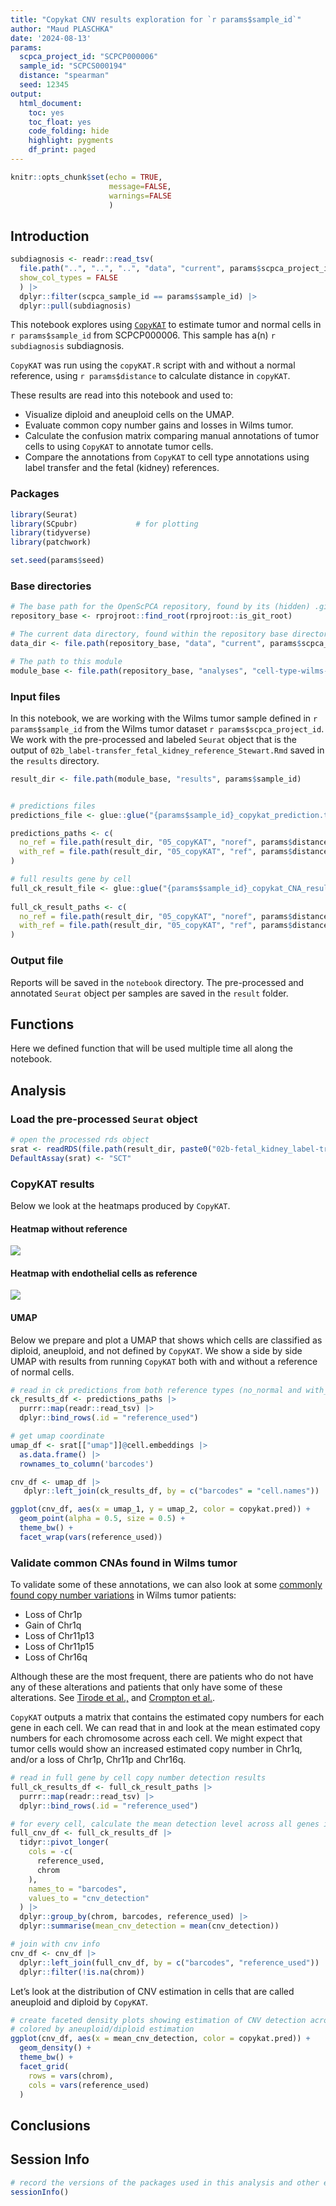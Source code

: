 ```yaml
---
title: "Copykat CNV results exploration for `r params$sample_id`"
author: "Maud PLASCHKA"
date: '2024-08-13'
params:
  scpca_project_id: "SCPCP000006"
  sample_id: "SCPCS000194"
  distance: "spearman"
  seed: 12345
output: 
  html_document: 
    toc: yes
    toc_float: yes
    code_folding: hide
    highlight: pygments
    df_print: paged
---
```


```r

knitr::opts_chunk$set(echo = TRUE,
                      message=FALSE,
                      warnings=FALSE
                      )

```


## Introduction


```r

subdiagnosis <- readr::read_tsv(
  file.path("..", "..", "..", "data", "current", params$scpca_project_id, "single_cell_metadata.tsv"),
  show_col_types = FALSE
  ) |>
  dplyr::filter(scpca_sample_id == params$sample_id) |>
  dplyr::pull(subdiagnosis)

```

This notebook explores using [`CopyKAT`](https://github.com/navinlabcode/copykat) to estimate tumor and normal cells in `r params$sample_id` from SCPCP000006. 
This sample has a(n) `r subdiagnosis` subdiagnosis.


`CopyKAT` was run using the `copyKAT.R` script with and without a normal reference, using `r params$distance` to calculate distance in `copyKAT`. 

These results are read into this notebook and used to: 

- Visualize diploid and aneuploid cells on the UMAP. 
- Evaluate common copy number gains and losses in Wilms tumor. 
- Calculate the confusion matrix comparing manual annotations of tumor cells to using `CopyKAT` to annotate tumor cells. 
- Compare the annotations from `CopyKAT` to cell type annotations using label transfer and the fetal (kidney) references. 


### Packages


```r
library(Seurat)
library(SCpubr)             # for plotting 
library(tidyverse)
library(patchwork)

set.seed(params$seed)
```


### Base directories

```r
# The base path for the OpenScPCA repository, found by its (hidden) .git directory
repository_base <- rprojroot::find_root(rprojroot::is_git_root)

# The current data directory, found within the repository base directory
data_dir <- file.path(repository_base, "data", "current", params$scpca_project_id)

# The path to this module
module_base <- file.path(repository_base, "analyses", "cell-type-wilms-tumor-06")
```


### Input files

In this notebook, we are working with the Wilms tumor sample defined in `r params$sample_id` from the Wilms tumor dataset `r params$scpca_project_id`.
We work with the pre-processed and labeled `Seurat` object that is the output of `02b_label-transfer_fetal_kidney_reference_Stewart.Rmd` saved in the `results` directory.

```r

result_dir <- file.path(module_base, "results", params$sample_id)


# predictions files 
predictions_file <- glue::glue("{params$sample_id}_copykat_prediction.txt")

predictions_paths <- c(
  no_ref = file.path(result_dir, "05_copyKAT", "noref", params$distance, predictions_file),
  with_ref = file.path(result_dir, "05_copyKAT", "ref", params$distance, predictions_file)
)

# full results gene by cell 
full_ck_result_file <- glue::glue("{params$sample_id}_copykat_CNA_results.txt")
  
full_ck_result_paths <- c(
  no_ref = file.path(result_dir, "05_copyKAT", "noref", params$distance, full_ck_result_file),
  with_ref = file.path(result_dir, "05_copyKAT", "ref", params$distance, full_ck_result_file)
)

```




### Output file

Reports will be saved in the `notebook` directory. 
The pre-processed and annotated `Seurat` object per samples are saved in the `result` folder.


## Functions

Here we defined function that will be used multiple time all along the notebook. 



## Analysis

### Load the pre-processed `Seurat` object
```r
# open the processed rds object
srat <- readRDS(file.path(result_dir, paste0("02b-fetal_kidney_label-transfer_", params$sample_id,".Rds")))
DefaultAssay(srat) <- "SCT"
```


### CopyKAT results

Below we look at the heatmaps produced by `CopyKAT`. 

#### Heatmap without reference

![](`r file.path(result_dir, "copyKAT", "noref", params$distance, glue::glue("{params$sample_id}_copykat_heatmap.jpeg"))`)

#### Heatmap with endothelial cells as reference

![](`r file.path(result_dir, "copyKAT", "ref", params$distance, glue::glue("{params$sample_id}_copykat_heatmap.jpeg"))`)


#### UMAP

Below we prepare and plot a UMAP that shows which cells are classified as diploid, aneuploid, and not defined by `CopyKAT`. 
We show a side by side UMAP with results from running `CopyKAT` both with and without a reference of normal cells. 

```r
# read in ck predictions from both reference types (no_normal and with_normal)
ck_results_df <- predictions_paths |> 
  purrr::map(readr::read_tsv) |> 
  dplyr::bind_rows(.id = "reference_used")

# get umap coordinate
umap_df <- srat[["umap"]]@cell.embeddings |>
  as.data.frame() |>
  rownames_to_column('barcodes')

cnv_df <- umap_df |>
   dplyr::left_join(ck_results_df, by = c("barcodes" = "cell.names")) 


```

```r
ggplot(cnv_df, aes(x = umap_1, y = umap_2, color = copykat.pred)) +
  geom_point(alpha = 0.5, size = 0.5) +
  theme_bw() +
  facet_wrap(vars(reference_used))
```


### Validate common CNAs found in Wilms tumor

To validate some of these annotations, we can also look at some [commonly found copy number variations](https://github.com/AlexsLemonade/OpenScPCA-analysis/tree/main/analyses/cell-type-wilms-tumor-06#the-table-geneticalterations_metadatacsv-contains-the-following-column-and-information) in Wilms tumor patients: 

- Loss of Chr1p
- Gain of Chr1q
- Loss of Chr11p13
- Loss of Chr11p15
- Loss of Chr16q

Although these are the most frequent, there are patients who do not have any of these alterations and patients that only have some of these alterations. 
See [Tirode et al.,](https://www.ncbi.nlm.nih.gov/pmc/articles/PMC4264969/) and [Crompton et al.](https://doi.org/10.1158/2159-8290.CD-13-1037). 

`CopyKAT` outputs a matrix that contains the estimated copy numbers for each gene in each cell. 
We can read that in and look at the mean estimated copy numbers for each chromosome across each cell. 
We might expect that tumor cells would show an increased estimated copy number in Chr1q, and/or a loss of Chr1p, Chr11p and Chr16q.

```r
# read in full gene by cell copy number detection results
full_ck_results_df <- full_ck_result_paths |>
  purrr::map(readr::read_tsv) |>
  dplyr::bind_rows(.id = "reference_used")

# for every cell, calculate the mean detection level across all genes in a given chromosome
full_cnv_df <- full_ck_results_df |>
  tidyr::pivot_longer(
    cols = -c(
      reference_used,
      chrom
    ),
    names_to = "barcodes",
    values_to = "cnv_detection"
  ) |>
  dplyr::group_by(chrom, barcodes, reference_used) |>
  dplyr::summarise(mean_cnv_detection = mean(cnv_detection))

# join with cnv info
cnv_df <- cnv_df |>
  dplyr::left_join(full_cnv_df, by = c("barcodes", "reference_used")) |>
  dplyr::filter(!is.na(chrom))
```

Let's look at the distribution of CNV estimation in cells that are called aneuploid and diploid by `CopyKAT`. 

```r
# create faceted density plots showing estimation of CNV detection across each chr of interest
# colored by aneuploid/diploid estimation
ggplot(cnv_df, aes(x = mean_cnv_detection, color = copykat.pred)) +
  geom_density() +
  theme_bw() +
  facet_grid(
    rows = vars(chrom),
    cols = vars(reference_used)
  )
```



## Conclusions



## Session Info

```r
# record the versions of the packages used in this analysis and other environment information
sessionInfo()
```


